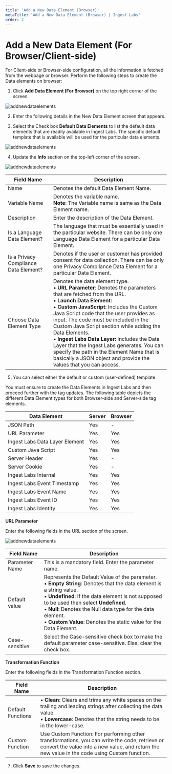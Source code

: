 ---
title: 'Add a New Data Element (Browser)'
metaTitle: 'Add a New Data Element (Browser) | Ingest Labs'
order: 2
---
# Add a New Data Element (For Browser/Client-side)

For Client-side or Browser-side configuration, all the information is fetched from the webpage or browser.
Perform the following steps to create the Data elements on browser:
1.	Click **Add Data Element (For Browser)** on the top right corner of the screen.

![addnewdataelements](/images/dataelementsimages/dataelementsbrowser.png)

2. Enter the following details in the New Data Element screen that appears.

3. Select the Check box **Default Data Elements** to list the default data elements that are readily available in Ingest Labs. The specific default template that is available will be used for the particular data elements.

![addnewdataelements](/images/dataelementsimages/adddataelement.png)

4. Update the **Info** section on the top-left corner of the screen.

![addnewdataelements](/images/dataelementsimages/choosedataelementtype.png)

| Field Name      | Description |
| ----------- | ----------- |
| Name      | Denotes the default Data Element Name.   |
| Variable Name   | Denotes the variable name. <br /> **Note**: The Variable name is same as the Data Element name. |
| Description      | Enter the description of the Data Element. |
| Is a Language Data Element?   | The language that must be essentially used in the particular website. There can be only one Language Data Element for a particular Data Element.|
| Is a Privacy Compliance Data Element? | Denotes if the user or customer has provided consent for data collection. There can be only one Privacy Compliance Data Element for a particular Data Element. |
| Choose Data Element Type | Denotes the data element type. <br /> • **URL Parameter**: Denotes the parameters that are fetched from the URL. <br /> • **Launch Data Element:** <br /> • **Custom JavaScript**: Includes the Custom Java Script code that the user provides as input. The code must be included in the Custom Java Script section while adding the Data Elements. <br /> •	**Ingest Labs Data Layer:** Includes the Data Layer that the Ingest Labs generates. You can specify the path in the Element Name that is basically a JSON object and provide the values that you can access.|

5. You can select either the default or custom (user-defined) template.
 
You must ensure to create the Data Elements in Ingest Labs and then proceed further with the tag updates.
The following table depicts the different Data Element types for both Browser-side and Server-side tag elements.

| Data Element | Server | Browser | 
| ----------- | ----------- | --------   |
| JSON Path      | Yes      |   -  |
| URL Parameter   | Yes     |   Yes |
| Ingest Labs Data Layer Element | Yes | Yes |
| Custom Java Script | Yes | Yes |
| Server Header | Yes |  -  |
| Server Cookie | Yes |  -  |
| Ingest Labs Internal | Yes | Yes |
| Ingest Labs Event Timestamp | Yes | Yes |
| Ingest Labs Event Name | Yes | Yes |
| Ingest Labs Event ID | Yes | Yes |
| Ingest Labs Identity | Yes | Yes |


**URL Parameter**

Enter the following fields in the URL section of the screen.

![addnewdataelements](/images/dataelementsimages/urlparameter.png)

| Field Name      | Description |
| ----------- | ----------- |
| Parameter Name  | This is a mandatory field. Enter the parameter name.   |
| Default value   | Represents the Default Value of the parameter. <br /> •	**Empty String**: Denotes that the data element is a string value. <br /> • **Undefined**: If the data element is not supposed to be used then select **Undefined**. <br /> • **Null**: Denotes the Null data type for the data element. <br /> • **Custom Value**: Denotes the static value for the Data Element. |
| Case-sensitive  | Select the Case-sensitive check box to make the default parameter case-sensitive. Else, clear the check box. |

**Transformation Function**

Enter the following fields in the Transformation Function section.

| Field Name      | Description |
| ----------- | ----------- |
| Default Functions   | • **Clean**: Clears and trims any white spaces on the trailing and leading strings after collecting the data value. <br /> • **Lowercase**: Denotes that the string needs to be in the lower-case.|
| Custom Function |  Use Custom Function: For performing other transformations, you can write the code, retrieve or convert the value into a new value, and return the new value in the code using Custom function.|

7.	Click **Save** to save the changes.